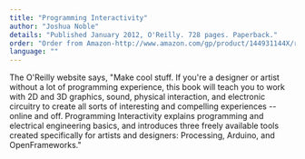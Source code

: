 ```yaml
---
title: "Programming Interactivity"
author: "Joshua Noble"
details: "Published January 2012, O'Reilly. 728 pages. Paperback."
order: "Order from Amazon-http://www.amazon.com/gp/product/144931144X/ref=as_li_ss_tl?ie=UTF8&camp=1789&creative=390957&creativeASIN=144931144X&linkCode=as2&tag=processing09-20"
language: ""
---
```


The O'Reilly website says, "Make cool stuff. If you're a designer or artist without a lot of programming experience, this book will teach you to work with 2D and 3D graphics, sound, physical interaction, and electronic circuitry to create all sorts of interesting and compelling experiences -- online and off. Programming Interactivity explains programming and electrical engineering basics, and introduces three freely available tools created specifically for artists and designers: Processing, Arduino, and OpenFrameworks."
